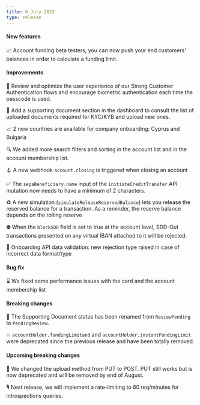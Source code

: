 ```yaml
---
title: 6 July 2022
type: release
---
```


<h4>New features</h4>

📈 Account funding beta testers, you can now push your end customers' balances in order to calculate a funding limit.

<h4>Improvements</h4>

🤳 Review and optimize the user experience of our Strong Customer Authentication flows and encourage biometric authentication each time the passcode is used.

📃 Add a supporting document section in the dashboard to consult the list of uploaded documents required for KYC/KYB and upload new ones.

📈 2 new countries are available for company onboarding: Cyprus and Bulgaria

🔍 We added more search filters and sorting in the account list and in the account membership list.

🪝 A new webhook `account.closing` is triggered when closing an account

✅ The `sepaBeneficiary.name` input of the `initiateCreditTransfer` API mutation now needs to have a minimum of 2 characters.

♻️ A new simulation (`simulateReleaseReservedBalance`) lets you release the reserved balance for a transaction. As a reminder, the reserve balance depends on the rolling reserve

⛔ When the `blockSDD` field is set to true at the account level, SDD-Out transactions presented on any virtual IBAN attached to it will be rejected.

🛑 Onboarding API data validation: new rejection type raised in case of incorrect data format/type

<h4>Bug fix</h4>

⌛ We fixed some performance issues with the card and the account membership list

<h4>Breaking changes</h4>

📃 The Supporting Document status has been renamed from `ReviewPending` to `PendingReview`.

💥 `accountHolder.fundingLimitand` and `accountHolder.instantFundingLimit` were deprecated since the previous release and have been totally removed.

<h4>Upcoming breaking changes</h4>

📃 We changed the upload method from PUT to POST. PUT still works but is now deprecated and will be removed by end of August.

🎙️ Next release, we will implement a rate-limiting to 60 req/minutes for introspections queries.
